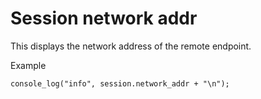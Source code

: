 
# Session network addr 

 

This displays the network address of the remote endpoint.

Example

```xml
console_log("info", session.network_addr + "\n");
```

   

